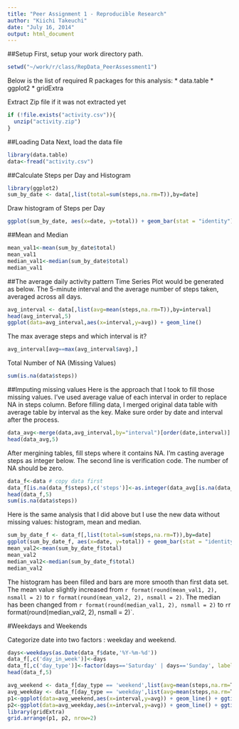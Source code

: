 ```yaml
---
title: "Peer Assignment 1 - Reproducible Research"
author: "Kiichi Takeuchi"
date: "July 16, 2014"
output: html_document
---
```


##Setup
First, setup your work directory path.

```r
setwd("~/work/r/class/RepData_PeerAssessment1")
```

Below is the list of required R packages for this analysis:
* data.table
* ggplot2
* gridExtra

Extract Zip file if it was not extracted yet
```r
if (!file.exists("activity.csv")){
  unzip("activity.zip")
}
```

##Loading Data
Next, load the data file
```r
library(data.table)
data<-fread("activity.csv")
```

##Calculate Steps per Day and Histogram
```r
library(ggplot2)
sum_by_date <- data[,list(total=sum(steps,na.rm=T)),by=date]
```

Draw histogram of Steps per Day
```r
ggplot(sum_by_date, aes(x=date, y=total)) + geom_bar(stat = "identity") + theme(axis.text.x = element_text(angle = 90,hjust = 1))# + coord_flip()# + scale_x_reverse() 
```

##Mean and Median
```r
mean_val1<-mean(sum_by_date$total)
mean_val1
median_val1<-median(sum_by_date$total)
median_val1
```

##The average daily activity pattern
Time Series Plot would be generated as below. The 5-minute interval and the average number of steps taken, averaged across all days.

```r
avg_interval <- data[,list(avg=mean(steps,na.rm=T)),by=interval]
head(avg_interval,5)
ggplot(data=avg_interval,aes(x=interval,y=avg)) + geom_line()
```

The max average steps and which interval is it?
```r
avg_interval[avg==max(avg_interval$avg),]
```


Total Number of NA (Missing Values)
```r
sum(is.na(data$steps))
```

##Imputing missing values
Here is the approach that I took to fill those missing values. I've used average value of each interval in order to replace NA in steps column. Before filling data, I merged original data table with average table by interval as the key. Make sure order by date and interval after the process.
```r
data_avg<-merge(data,avg_interval,by="interval")[order(date,interval)]
head(data_avg,5)
```
After mergining tables, fill steps where it contains NA. I'm casting average steps as integer below. The second line is verification code. The number of NA should be zero.
```r
data_f<-data # copy data first
data_f[is.na(data_f$steps),c('steps')]<-as.integer(data_avg[is.na(data_f$steps),avg])
head(data_f,5)
sum(is.na(data$steps))
```

Here is the same analysis that I did above but I use the new data without missing values: histogram, mean and median.
```r
sum_by_date_f <- data_f[,list(total=sum(steps,na.rm=T)),by=date]
ggplot(sum_by_date_f, aes(x=date, y=total)) + geom_bar(stat = "identity") + theme(axis.text.x = element_text(angle = 90,hjust = 1))# + coord_flip()# + scale_x_reverse() 
mean_val2<-mean(sum_by_date_f$total)
mean_val2
median_val2<-median(sum_by_date_f$total)
median_val2
```

The histogram has been filled and bars are more smooth than first data set. The mean value slightly increased from `r format(round(mean_val1, 2), nsmall = 2)` to `r format(round(mean_val2, 2), nsmall = 2)`. The median has been changed from `r format(round(median_val1, 2), nsmall = 2)` to `r `r format(round(median_val2, 2), nsmall = 2)`. 


#Weekdays and Weekends

Categorize date into two factors : weekday and weekend.

```r
days<-weekdays(as.Date(data_f$date,'%Y-%m-%d'))
data_f[,c('day_in_week')]<-days
data_f[,c('day_type')]<-factor(days=='Saturday' | days=='Sunday', labels=c('weekday','weekend'))
head(data_f,5)
```

```r
avg_weekend <- data_f[day_type == 'weekend',list(avg=mean(steps,na.rm=T)),by=interval]
avg_weekday <- data_f[day_type == 'weekday',list(avg=mean(steps,na.rm=T)),by=interval]
p1<-ggplot(data=avg_weekend,aes(x=interval,y=avg)) + geom_line() + ggtitle("Average steps in Weekends")
p2<-ggplot(data=avg_weekday,aes(x=interval,y=avg)) + geom_line() + ggtitle("Average steps in Weekdays")
library(gridExtra)
grid.arrange(p1, p2, nrow=2)
```




